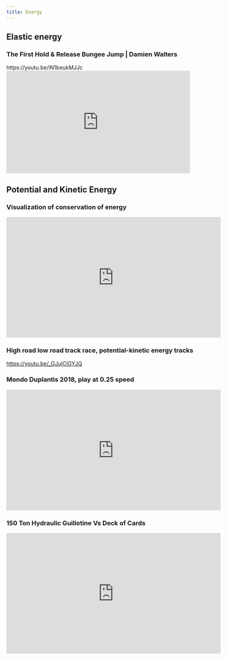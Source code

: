 ```yaml
---
title: Energy
---
```


## Elastic energy

### The First Hold & Release Bungee Jump | Damien Walters

https://youtu.be/iN1beukMJJc
<iframe src="https://giphy.com/embed/qvWIp6Xs8ISZHN74cg" width="480" height="268" frameBorder="0" class="giphy-embed" allowFullScreen></iframe>

## Potential and Kinetic Energy

### Visualization of conservation of energy

<iframe width="560" height="315" src="https://www.youtube.com/embed/87E0DKs5bok" title="YouTube video player" frameborder="0" allow="accelerometer; autoplay; clipboard-write; encrypted-media; gyroscope; picture-in-picture" allowfullscreen></iframe>

### High road low road track race, potential-kinetic energy tracks
[https://youtu.be/_GJujClGYJQ](https://youtu.be/_GJujClGYJQ)

### Mondo Duplantis 2018, play at 0.25 speed
<iframe width="560" height="315" src="https://www.youtube.com/embed/fS5n8x9diQ0" frameborder="0" allow="accelerometer; autoplay; encrypted-media; gyroscope; picture-in-picture" allowfullscreen></iframe>

### 150 Ton Hydraulic Guillotine Vs Deck of Cards
<iframe width="560" height="315" src="https://www.youtube.com/embed/rw5IVu5YMUM?start=280" frameborder="0" allow="accelerometer; autoplay; encrypted-media; gyroscope; picture-in-picture" allowfullscreen></iframe>
